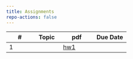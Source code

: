 ```yaml
---
title: Assignments
repo-actions: false
---
```



| # | Topic | pdf | Due Date |
|-----------------|-----------------|---------------------|---------------------|
| 1    | [](assignments/hw1.qmd) | [hw1](assignments/hw1.pdf) |    |


